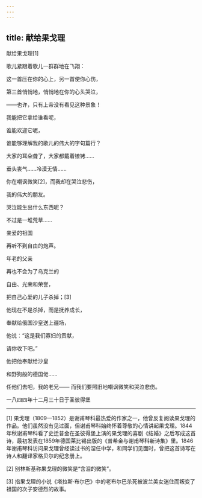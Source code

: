 ```yaml
---
---
---
```

title: 献给果戈理
---



献给果戈理[1]


歌儿紧跟着歌儿一群群地在飞翔：

这一首压在你的心上，另一首使你心伤，

第三首悄悄地，悄悄地在你的心头哭泣，

——也许，只有上帝没有看见这种景象！

我能把它拿给谁看呢，

谁能欢迎它呢，

谁能够理解我的歌儿的伟大的字句篇行？

大家的耳朵聋了，大家都戴着镣铐……

垂头丧气……冷漠无情……

你在嘲讽微笑[2]，而我却在哭泣悲伤，

我的伟大的朋友。

哭泣能生出什么东西呢？

不过是一堆荒草……

亲爱的祖国

再听不到自由的炮声。

年老的父亲

再也不会为了乌克兰的

自由、光荣和荣誉，

把自己心爱的儿子杀掉；[3]

他现在不是杀掉，而是抚养成长，

奉献给俄国沙皇送上疆场，

他说：“这是我们寡妇的贡献，

请你收下吧。”

他把他奉献给沙皇

和野狗般的德国佬……

任他们去吧，我的老兄—— 而我们要照旧地嘲讽微笑和哭泣悲伤。

一八四四年十二月三十日于圣彼得堡



* * *



[1] 果戈理（1809—1852）是谢甫琴科最热爱的作家之一，他曾反复阅读果戈理的作品。他们虽然没有见过面，但谢甫琴科始终怀着尊敬的心情讲起果戈理。1844年秋谢甫琴科看了史迁普金在圣彼得堡上演的果戈理的喜剧《结婚》之后写成这首诗，最初发表在1859年德国莱比锡出版的《普希金与谢甫琴科新诗集》里。1846年谢甫琴科访问果戈理曾经读过书的涅任中学，和同学们见面时，曾把这首诗写在诗人和翻译家格贝尔的纪念册上。

[2] 别林斯基称果戈理的微笑是“含泪的微笑”。

[3] 指果戈理的小说《塔拉斯·布尔巴》中的老布尔巴杀死被波兰美女迷住而叛变了祖国的次子安德烈的故事。
